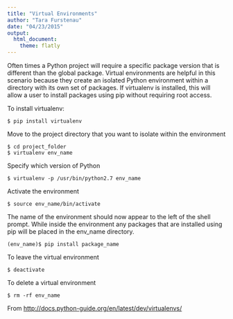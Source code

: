 ```yaml
---
title: "Virtual Environments"
author: "Tara Furstenau"
date: "04/23/2015"
output:
  html_document:
    theme: flatly
---
```

Often times a Python project will require a specific package version that is different than the global package. Virtual environments are helpful in this scenario because they create an isolated Python environment within a directory with its own set of packages.  If virtualenv is installed, this will allow a user to install packages using pip without requiring root access. 

To install virtualenv:
```
$ pip install virtualenv
```
Move to the project directory that you want to isolate within the environment
```
$ cd project_folder
$ virtualenv env_name
```
Specify which version of Python
```
$ virtualenv -p /usr/bin/python2.7 env_name
```
Activate the environment
```
$ source env_name/bin/activate
```
The name of the environment should now appear to the left of the shell prompt.
While inside the environment any packages that are installed using pip will be placed in the env_name directory.
```
(env_name)$ pip install package_name
```
To leave the virtual environment
```
$ deactivate
```
To delete a virtual environment 
```
$ rm -rf env_name
```
From [http://docs.python-guide.org/en/latest/dev/virtualenvs/](http://docs.python-guide.org/en/latest/dev/virtualenvs/)